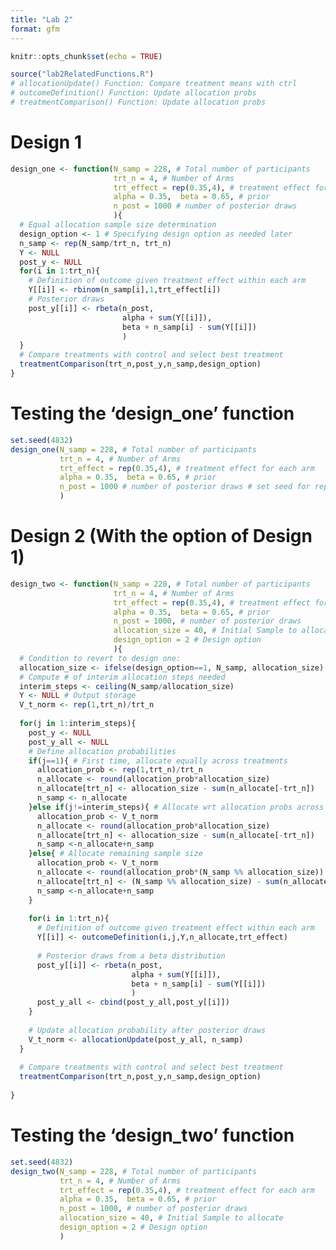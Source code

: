 ```yaml
---
title: "Lab 2"
format: gfm
---
```


```r
knitr::opts_chunk$set(echo = TRUE)
```


```r
source("lab2RelatedFunctions.R")
# allocationUpdate() Function: Compare treatment means with ctrl
# outcomeDefinition() Function: Update allocation probs
# treatmentComparison() Function: Update allocation probs
```

# Design 1
```r
design_one <- function(N_samp = 228, # Total number of participants
                       trt_n = 4, # Number of Arms
                       trt_effect = rep(0.35,4), # treatment effect for each arm 
                       alpha = 0.35,  beta = 0.65, # prior
                       n_post = 1000 # number of posterior draws
                       ){
  # Equal allocation sample size determination
  design_option <- 1 # Specifying design option as needed later
  n_samp <- rep(N_samp/trt_n, trt_n)
  Y <- NULL
  post_y <- NULL
  for(i in 1:trt_n){
    # Definition of outcome given treatment effect within each arm
    Y[[i]] <- rbinom(n_samp[i],1,trt_effect[i])
    # Posterior draws
    post_y[[i]] <- rbeta(n_post, 
                         alpha + sum(Y[[i]]), 
                         beta + n_samp[i] - sum(Y[[i]])
                         )
  }
  # Compare treatments with control and select best treatment
  treatmentComparison(trt_n,post_y,n_samp,design_option)
}
```

# Testing the 'design_one' function
```r
set.seed(4832)
design_one(N_samp = 228, # Total number of participants
           trt_n = 4, # Number of Arms
           trt_effect = rep(0.35,4), # treatment effect for each arm 
           alpha = 0.35,  beta = 0.65, # prior
           n_post = 1000 # number of posterior draws # set seed for replication
           )


```

# Design 2 (With the option of Design 1)
```r
design_two <- function(N_samp = 228, # Total number of participants
                       trt_n = 4, # Number of Arms
                       trt_effect = rep(0.35,4), # treatment effect for each arm 
                       alpha = 0.35,  beta = 0.65, # prior
                       n_post = 1000, # number of posterior draws
                       allocation_size = 40, # Initial Sample to allocate
                       design_option = 2 # Design option 
                       ){
  # Condition to revert to design one:
  allocation_size <- ifelse(design_option==1, N_samp, allocation_size)
  # Compute # of interim allocation steps needed
  interim_steps <- ceiling(N_samp/allocation_size) 
  Y <- NULL # Output storage
  V_t_norm <- rep(1,trt_n)/trt_n
  
  for(j in 1:interim_steps){
    post_y <- NULL
    post_y_all <- NULL
    # Define allocation probabilities
    if(j==1){ # First time, allocate equally across treatments
      allocation_prob <- rep(1,trt_n)/trt_n
      n_allocate <- round(allocation_prob*allocation_size)
      n_allocate[trt_n] <- allocation_size - sum(n_allocate[-trt_n])
      n_samp <- n_allocate
    }else if(j!=interim_steps){ # Allocate wrt allocation probs across treatments
      allocation_prob <- V_t_norm
      n_allocate <- round(allocation_prob*allocation_size)
      n_allocate[trt_n] <- allocation_size - sum(n_allocate[-trt_n])
      n_samp <-n_allocate+n_samp
    }else{ # Allocate remaining sample size
      allocation_prob <- V_t_norm
      n_allocate <- round(allocation_prob*(N_samp %% allocation_size))
      n_allocate[trt_n] <- (N_samp %% allocation_size) - sum(n_allocate[-trt_n])
      n_samp <-n_allocate+n_samp
    } 
    
    for(i in 1:trt_n){
      # Definition of outcome given treatment effect within each arm
      Y[[i]] <- outcomeDefinition(i,j,Y,n_allocate,trt_effect)
      
      # Posterior draws from a beta distribution
      post_y[[i]] <- rbeta(n_post,
                           alpha + sum(Y[[i]]),
                           beta + n_samp[i] - sum(Y[[i]])
                           )
      post_y_all <- cbind(post_y_all,post_y[[i]])
    }
    
    # Update allocation probability after posterior draws
    V_t_norm <- allocationUpdate(post_y_all, n_samp)
  }
  
  # Compare treatments with control and select best treatment
  treatmentComparison(trt_n,post_y,n_samp,design_option)
  
}

```

# Testing the 'design_two' function
```r
set.seed(4832)
design_two(N_samp = 228, # Total number of participants
           trt_n = 4, # Number of Arms
           trt_effect = rep(0.35,4), # treatment effect for each arm 
           alpha = 0.35,  beta = 0.65, # prior
           n_post = 1000, # number of posterior draws
           allocation_size = 40, # Initial Sample to allocate
           design_option = 2 # Design option
           )
```
